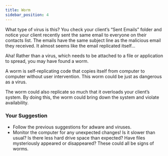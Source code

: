 ```yaml
---
title: Worm
sidebar_position: 4
---
```


What type of virus is this? You check your client’s “Sent Emails” folder and notice your client recently sent the same email to everyone on their contacts list. The emails have the same subject line as the malicious email they received. It almost seems like the email replicated itself…

Aha! Rather than a virus, which needs to be attached to a file or application to spread, you may have found a worm.

A worm is self-replicating code that copies itself from computer to computer without user intervention. This worm could be just as dangerous as a virus.

The worm could also replicate so much that it overloads your client’s system. By doing this, the worm could bring down the system and violate availability.

### Your Suggestion
- Follow the previous suggestions for adware and viruses.
- Monitor the computer for any unexpected changes! Is it slower than usual? Is there less hard drive space than expected? Have files mysteriously appeared or disappeared? These could all be signs of worms.